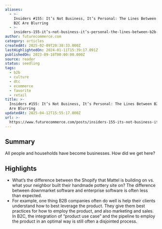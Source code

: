 ```yaml
---
aliases:
  - >-
    Insiders #155: It’s Not Business, It’s Personal: The Lines Between B2B and
    B2C Are Blurring
  - >-
    insiders-155-it’s-not-business-it’s-personal-the-lines-between-b2b-and-b2c-are-blurring
author: futurecommerce.com
category: articles
createdAt: 2025-02-09T20:38:33.000Z
lastHighlightedOn: 2024-01-11T15:39:17.091Z
publishedOn: 2023-09-18T00:00:00.000Z
source: reader
status: seedling
tags:
  - b2b
  - culture
  - dtc
  - ecommerce
  - favorite
  - retail
title: >-
  Insiders #155: It’s Not Business, It’s Personal: The Lines Between B2B and B2C
  Are Blurring
updatedAt: 2025-04-12T15:55:17.000Z
url: >-
  https://www.futurecommerce.com/posts/insiders-155-its-not-business-its-personal-the-lines-between-b2b-and-b2c-are-blurring
---
```

## Summary

All people and households have become businesses. How did we get here?

## Highlights

- What’s the difference between the Shopify that Mattel is building on vs. what your neighbor built their handmade pottery site on? The difference between downmarket software and enterprise software is often less than expected.
- For example, one thing B2B companies often do well is help their clients understand how to best leverage the product. They give them best practices for how to employ the product, and also marketing and sales. In B2C, the integration of “product use case” and the pipeline to employ the product in an optimal way is still often a disjointed process.
